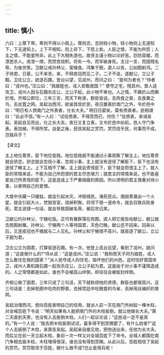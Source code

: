 ```yaml
---
---
---
```

title: 慎小
---



六曰：上尊下卑。卑则不得以小观上。尊则恣，恣则轻小物，轻小物则上无道知下，下无道知上。上下不相知，则上非下，下怨上矣。人臣之情，不能为所怨；人主之情，不能爱所非。此上下大相失道也。故贤主谨小物以论好恶。巨防容蝼，而漂邑杀人。突泄一熛，而焚宫烧积。将失一令。而军破身死。主过一言，而国残名辱，为後世笑。卫献公戒孙林父、甯殖食。鸿集于囿，虞人以告，公如囿射鸿。二子待君，日晏，公不来至。来，不释皮冠而见二子。二子不说，逐献公，立公子黚。卫庄公立，欲逐石圃。登台以望，见戎州，而问之曰： “是何为者也？”侍者曰：“戎州也。”庄公曰：“我姬姓也，戎人安敢居国？” 使夺之宅，残其州。晋人适攻卫，戎州人因与石圃杀庄公，立公子起。此小物不审也。人之情，不蹶於山而蹶於垤。齐桓公即位，三年三言，而天下称贤，群臣皆说。去肉食之兽，去食粟之鸟，去丝罝之网。吴起治西河，欲谕其信於民，夜日置表於南门之外，令於邑中曰：“明日有人偾南门之外表者，仕长大夫。” 明日日晏矣，莫有偾表者。民相谓曰：“此必不信。”有一人曰：“试往偾表，不得赏而已，何伤？”往偾表，来谒吴起。吴起自见而出，仕之长大夫。夜日又复立表，又令於邑中如前。邑人守门争表，表加植，不得所赏。自是之後，民信吴起之赏罚。赏罚信乎民，何事而不成，岂独兵乎？

【译文】

主上地位尊贵，臣下地位低贱。地位低贱就不能通过小事观察了解主上。地位尊贵就会骄恣，骄恣就会忽视小事，忽视小事，主上就没有途径了解臣下，臣下也没有途径了解主上。上下互相不了解，主上就会责怪臣下，臣下就会怨恨主上了。就人臣的常情来说，不能为自己所怨恨的君主尽忠竭力；就君主的常情来说，也不能喜爱自己所责怪的臣下。这是造成上下严重隔膜的原因。所以贤明的君主慎重对待小事，以表明自己的爱憎。

大堤中伏藏一只蝼蛄，就会引起水灾，冲毁城邑，淹死民众。烟囱里漏出一个火星，就会引起大火，焚毁宫室，烧掉积聚。将领下错一道命令，就会召致兵败身死。君主说错一句话，就会导致国破名辱，被后世讥笑。

卫献公约孙林父、宁殖吃饭。正巧有雁群落在苑囿，虞人把它报告给献公，献公就去苑囿射雁。孙林父、宁殖两个人等待国君，天色已晚，献公还不回来。回来以后，又连皮冠也不摘就与二人见礼。孙林父和宁殖很不高兴，就驱逐了献公，立公子甜为君。

卫庄公立为国君，打算驱逐石圃。有一次，他登上高台远望，看到了戎州，就问道；“这是做什么的?”侍从说：“这是戎州。”庄公说：“我和周天子同为姬姓，戎人怎么敢住在我的国家？”派人抢夺戎人的住宅，毁坏他们的州邑。这时恰好晋国攻卫，戎州人乘机跟石圃一起攻杀庄公，立公子起为君。这是由于对小事不谨慎造成的。人之常情都是如此，谁也不会被高山绊倒，却往往会被蚁封绊倒。

齐桓公做了国君，三年只说了三句话，天下就称颂他的贤德，群臣也都很高兴。这三句话是：去掉苑囿中吃肉的野兽，去掉宫廷中吃粮食的鸟雀，去掉用丝编织的兽网。

吴起治理西河，想向百姓表明自己的信用，就派人前一天在南门外树起一棵木柱，对全喊百姓下令说：“明天如果有人能把南门外的木柱扳倒，就让他做长大夫。”第二天直到天黑，也没有入去扳倒木柱。人们一起议论说；“这些话一定不是真的。”有一个人说：“我去把木柱扳倒试试，最多得不到赏赐罢了，有什么妨害?”这个人去扳倒了木柱，来禀告吴起。吴起亲自接见他，把他送出来，任他为长大夫。而后又在前一天立起木柱，象前一次一样又对全城百姓下了命令。全城人都围在南门争相去扳木柱，木柱埋得很深，谁也没有得到赏赐。从此以后，百姓相信了吴起的赏罚。赏罚取信于百姓，做什么做不成?岂止是用兵呢！